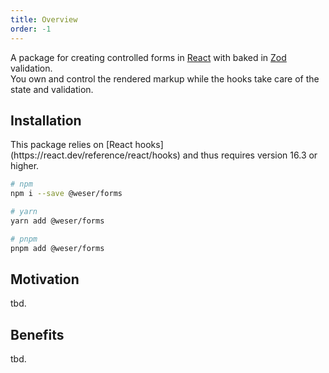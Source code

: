 ```yaml
---
title: Overview
order: -1
---
```


A package for creating controlled forms in [React](https://react.dev) with baked in [Zod](https://zod.dev) validation.<br />
You own and control the rendered markup while the hooks take care of the state and validation.

<PackageBadges package="@weser/forms" />

## Installation

<Callout title="Required dependencies">
  This package relies on [React hooks](https://react.dev/reference/react/hooks)
  and thus requires version 16.3 or higher.
</Callout>

```sh
# npm
npm i --save @weser/forms

# yarn
yarn add @weser/forms

# pnpm
pnpm add @weser/forms
```

## Motivation

tbd.

## Benefits

tbd.
